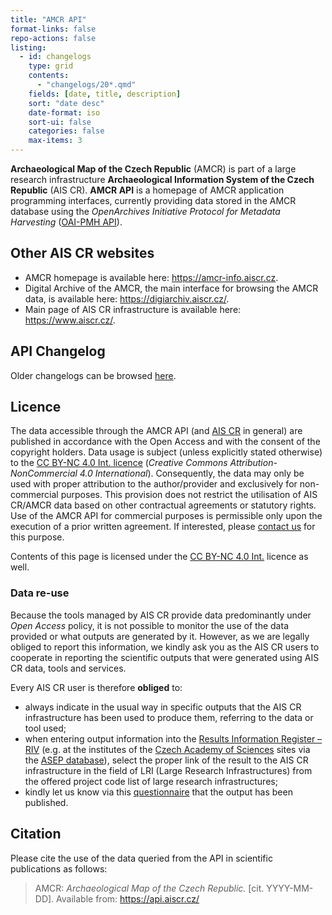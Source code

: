 ```yaml
---
title: "AMCR API"
format-links: false
repo-actions: false
listing: 
  - id: changelogs
    type: grid
    contents: 
      - "changelogs/20*.qmd"
    fields: [date, title, description]
    sort: "date desc"
    date-format: iso
    sort-ui: false
    categories: false
    max-items: 3
---
```


<!-- ::: {.callout-important}

## Webpage Under Construction

We appreciate your interest in our website. 
Please be advised that this page is currently under construction and we are working to improve your experience and will have it up and running shortly. 
Thank you for your patience and understanding. 
If you have any questions or need assistance, please [contact us](about/index.qmd).

::: -->


**Archaeological Map of the Czech Republic** (AMCR) is part of a large research infrastructure **Archaeological Information System of the Czech Republic** (AIS CR).
**AMCR API** is a homepage of AMCR application programming interfaces, currently providing data stored in the AMCR database using the *OpenArchives Initiative Protocol for Metadata Harvesting* ([OAI-PMH API](/oai-pmh/index.qmd)).

::: {.callout-note}

## Other AIS CR websites

- AMCR homepage is available here: [https://amcr-info.aiscr.cz](https://amcr-info.aiscr.cz){.external}.
- Digital Archive of the AMCR, the main interface for browsing the AMCR data, is available here: [https://digiarchiv.aiscr.cz/](https://digiarchiv.aiscr.cz/){.external}.
- Main page of AIS CR infrastructure is available here: [https://www.aiscr.cz/](https://www.aiscr.cz/){.external}.

:::

## API Changelog

::: {#changelogs}

:::

Older changelogs can be browsed [here](/changelogs/index.qmd).


## Licence

The data accessible through the AMCR API (and [AIS CR](https://www.aiscr.cz/){.external} in general) are published in accordance with the Open Access and with the consent of the copyright holders. 
Data usage is subject (unless explicitly stated otherwise) to the [CC BY-NC 4.0 Int. licence](https://creativecommons.org/licenses/by-nc/4.0/){.external} (*Creative Commons Attribution-NonCommercial 4.0 International*). 
Consequently, the data may only be used with proper attribution to the author/provider and exclusively for non-commercial purposes. 
This provision does not restrict the utilisation of AIS CR/AMCR data based on other contractual agreements or statutory rights. 
Use of the AMCR API for commercial purposes is permissible only upon the execution of a prior written agreement. 
If interested, please [contact us](about/index.qmd) for this purpose.

Contents of this page is licensed under the [CC BY-NC 4.0 Int.](https://creativecommons.org/licenses/by-nc/4.0/){.external} licence as well.

### Data re-use 

Because the tools managed by AIS CR provide data predominantly under *Open Access* policy, it is not possible to monitor the use of the data provided or what outputs are generated by it. 
However, as we are legally obliged to report this information, we kindly ask you as the AIS CR users to cooperate in reporting the scientific outputs that were generated using AIS CR data, tools and services.

Every AIS CR user is therefore **obliged** to:

- always indicate in the usual way in specific outputs that the AIS CR infrastructure has been used to produce them, referring to the data or tool used;
- when entering output information into the [Results Information Register -- RIV](https://www.isvavai.cz/riv){.external} (e.g. at the institutes of the [Czech Academy of Sciences](https://www.avcr.cz/){.external} sites via the [ASEP database](https://asep.lib.cas.cz/){.external}), select the proper link of the result to the AIS CR infrastructure in the field of LRI (Large Research Infrastructures) from the offered project code list of large research infrastructures;
- kindly let us know via this [questionnaire](https://www.aiscr.cz/vystupy){.external} that the output has been published.


## Citation

Please cite the use of the data queried from the API in scientific publications as follows:

> AMCR: *Archaeological Map of the Czech Republic.* [cit. YYYY-MM-DD]. Available from: [https://api.aiscr.cz/](https://api.aiscr.cz/)
